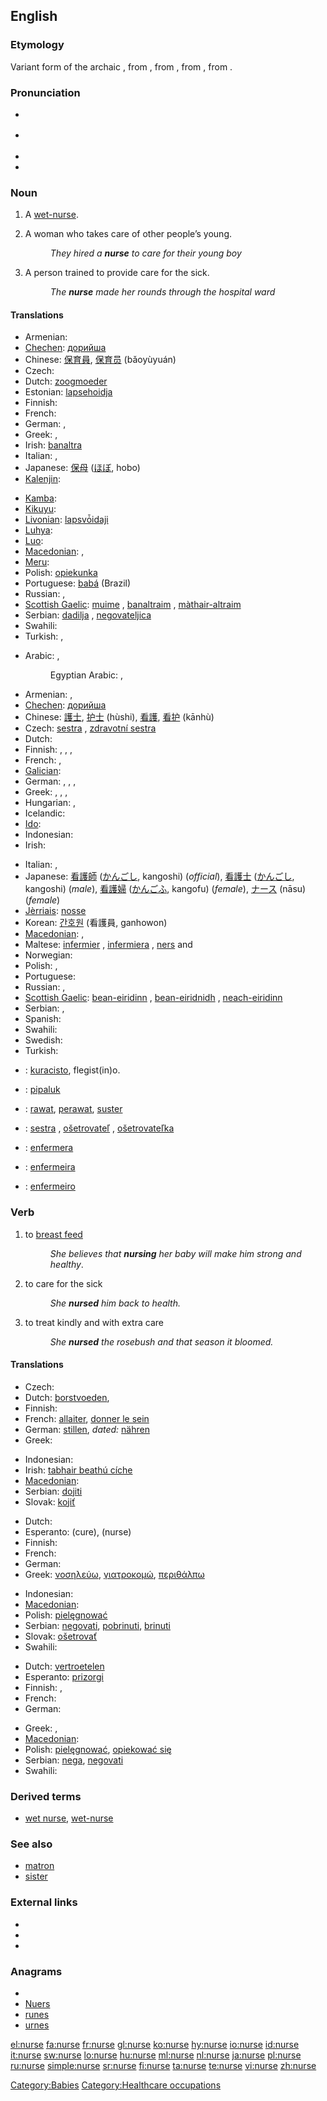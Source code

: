 ==English==
{{wikipedia}}

===Etymology===
Variant form of the archaic {{term|nourice|lang=en}}, from {{etyl|fro}} {{term|norrice|lang=fro}}, from {{etyl|la}} {{term|nutricius||that nourishes|lang=la}}, from {{term|nutrix||wet nurse|lang=la}}, from {{term|nutrire||to suckle|lang=la}}.

===Pronunciation===
* {{a|UK}} {{IPA|/nɜːs/}}
* {{a|US}} {{IPA|/nəɻs/}}
* {{audio|en-us-nurse.ogg|Audio (US)}}
* {{rhymes|ɜː(r)s}}

===Noun===
{{en-noun}}

# {{archaic}} A [[wet-nurse]].
# A woman who takes care of other people’s young.
#: ''They hired a '''nurse''' to care for their young boy''
# A person trained to provide care for the sick.
#: ''The '''nurse''' made her rounds through the hospital ward''

====Translations====
{{trans-top|woman who takes care of other people's young}}
* Armenian: {{t-|hy|դայակ|tr=dayak}}
* [[Chechen]]: [[дорийша]]
* Chinese: [[保育員]], [[保育员]] (bǎoyùyuán)
* Czech: {{t-|cs|chůva|f}}
* Dutch: [[zoogmoeder]] {{f}}
* Estonian: [[lapsehoidja]]
* Finnish: {{t-|fi|lastenhoitaja}}
* French: {{t+|fr|nourrice|f}}
* German: {{t|de|Kinderfrau|f}}, {{t|de|Kindermädchen|n}}
* Greek: {{t+|el|τροφός|f|tr=trofos}}, {{t+|el|παραμάνα|f|tr=paramana}}
* Irish: [[banaltra]] {{f}}
* Italian: {{t+|it|nutrice|f}}, {{t+|it|balia|f}}
* Japanese: [[保母]] ([[ほぼ]], hobo)
* [[Kalenjin]]: {{tø|kln|nas}}
{{trans-mid}}
* [[Kamba]]: {{tø|kam|nasi}}
* [[Kikuyu]]: {{tø|ki|nathi}}
* [[Livonian]]: [[lapsvȱidaji]]
* [[Luhya]]: {{tø|luy|omunasi}}
* [[Luo]]: {{tø|luo|nas}}
* [[Macedonian]]: {{t|mk|дадилка|f|tr=dádilka}},  {{t|mk|негувателка|f|tr=neguvátelka}}
* [[Meru]]: {{tø|mer|nathi}}
* Polish: [[opiekunka]] {{f}}
* Portuguese: [[babá]] {{f}} (Brazil)
* Russian: {{t+|ru|няня|f|tr=njánja}}, {{t+|ru|кормилица|f|tr=kormílitsa}}
* [[Scottish Gaelic]]: [[muime]] {{f}}, [[banaltraim]] {{f}}, [[màthair-altraim]] {{f}}
* Serbian: [[dadilja]] {{f}}, [[negovateljica]] {{f}}
* Swahili: {{t+|sw|muuguzi|xs=Swahili}}
* Turkish: {{t|tr|dadı}},  {{t|tr|bakıcı}}
{{trans-bottom}}

{{trans-top|person trained to provide care for the sick}}
* Arabic: {{t-|ar|ممرض|m|alt=مُمَرِّض|tr=mumarriD}}, {{t|ar|ممرضة|f|alt=مُمَرِّضة|tr=mumarriDa(t)}}
*: Egyptian Arabic: {{tø|arz|ممرض|m|tr=mumarriD|sc=Arab|xs=Egyptian Arabic}}, {{t|ar|ممرضة|f|tr=mumarriDa(t)}}
* Armenian: {{t-|hy|բուժքույր|tr=bužk'uyr}}, {{t+|hy|քույր|tr=k'uyr}}
* [[Chechen]]: [[дорийша]]
* Chinese: [[護士]], [[护士]] (hùshi), [[看護]], [[看护]] (kānhù)
* Czech: [[sestra]] {{f}}, [[zdravotní sestra]] {{f}}
* Dutch: {{t-|nl|verpleegster|f}}
* Finnish: {{t+|fi|hoitaja}}, {{t+|fi|hoitajatar|f}}, {{t+|fi|sairaanhoitajatar|f}}, {{t-|fi|sairaanhoitaja}}
* French: {{t+|fr|infirmière|f}}, {{t+|fr|infirmier|m}}
* [[Galician]]: {{t|gl|enfermeiro|m}}
* German: {{t+|de|Schwester|f}}, {{t+|de|Krankenschwester|f}}, {{t|de|Pfleger|m}}, {{t|de|Krankenpfleger|m}}
* Greek: {{t+|el|νοσοκόμα|f|tr=nosokoma}}, {{t+|el|νοσοκόμος|m|tr=nosokomos}}, {{t+|el|νοσηλεύτρια|f|tr=nosileftria}}, {{t+|el|νοσηλευτής|m|tr=nosileftis}}
* Hungarian: {{t+|hu|ápoló|m}}, {{t+|hu|ápolónő|f}}
* Icelandic: {{t|is|hjúkrunarfræðingur|m}}
* [[Ido]]: {{t+|io|flegisto|xs=Ido}}
* Indonesian: {{t-|id|suster|xs=Indonesian}}
* Irish: {{t-|ga|altra|m|xs=Irish}}
{{trans-mid}}
* Italian: {{t+|it|infermiere|m}}, {{t+|it|infermiera|f}}
* Japanese: [[看護師]] ([[かんごし]], kangoshi) (''official''), [[看護士]] ([[かんごし]], kangoshi) (''male''), [[看護婦]] ([[かんごふ]], kangofu) (''female''), [[ナース]] (nāsu) (''female'')
* [[Jèrriais]]: [[nosse]] {{f}}
* Korean: [[간호원]] (看護員, ganhowon)
* [[Macedonian]]: {{t-|mk|медицинска сестра|f|tr=medicínska séstra}},  {{t|mk|медицински брат|m|tr=medicínski brat}}
* Maltese: [[infermier]] {{m}}, [[infermiera]] {{f}}, [[ners]] {{m}} and {{f}}
* Norwegian: {{t-|no|sykesøster|f}}
* Polish: {{t+|pl|pielęgniarka|f}}, {{t+|pl|siostra|f}}
* Portuguese: {{t+|pt|enfermeira|f}}
* Russian: {{t+|ru|медсестра|f|tr=medsestrá}}, {{t+|ru|сиделка|f|tr=sidélka}}
* [[Scottish Gaelic]]: [[bean-eiridinn]] {{f}}, [[bean-eiridnidh]] {{f}}, [[neach-eiridinn]] {{m}}
* Serbian: {{t-|sr|bolničar|m}}, {{t-|sr|bolničarka|f}}
* Spanish: {{t+|es|enfermera|f}}
* Swahili: {{t+|sw|muuguzi|xs=Swahili}}
* Swedish: {{t+|sv|sjuksköterska|c}}
* Turkish: {{t|tr|hemşire}}
{{trans-bottom}}

{{checktrans-top}}
* {{ttbc|Esperanto}}: [[kuracisto]], flegist(in)o.
* {{ttbc|Greenlandic}}: [[pipaluk]]
* {{ttbc|Indonesian}}: [[rawat]], [[perawat]], [[suster]]
{{trans-mid}}
* {{ttbc|Slovak}}: [[sestra]] {{f}}, [[ošetrovateľ]] {{m}}, [[ošetrovateľka]] {{f}}
* {{ttbc|Spanish}}: [[enfermera]] {{f}}
* {{ttbc|Portuguese}}: [[enfermeira]] {{f}}
* {{ttbc|Portuguese}}: [[enfermeiro]] {{m}}
{{trans-bottom}}

===Verb===
{{en-verb|nurs|ing}}

# to [[breast feed]]
#: ''She believes that '''nursing''' her baby will make him strong and healthy''.
# to care for the sick
#: ''She '''nursed''' him back to health.''
# to treat kindly and with extra care
#: ''She '''nursed''' the rosebush and that season it bloomed.''

====Translations====
{{trans-top|to breast feed}}
* Czech: {{t-|cs|kojit}}
* Dutch: [[borstvoeden]],  {{t+|nl|zogen}}
* Finnish: {{t+|fi|imettää}}
* French: [[allaiter]], [[donner le sein]]
* German: [[stillen]], ''dated:'' [[nähren]]
* Greek: {{t+|el|θηλάζω|tr=thilazo}}
{{trans-mid}}
* Indonesian: {{t+|id|susu|alt=menyusui|xs=Indonesian}}
* Irish: [[tabhair beathú cíche]]
* [[Macedonian]]: {{t|mk|дои|tr=dói}}
* Serbian: [[dojiti]]
* Slovak: [[kojiť]]
{{trans-bottom}}

{{trans-top|to care for the sick}}
* Dutch: {{t+|nl|verplegen}}
* Esperanto: {{t-|eo|kuraci|xs=Esperanto}} (cure), {{t-|eo|flegi|xs=Esperanto}} (nurse)
* Finnish: {{t+|fi|hoitaa}}
* French: {{t+|fr|soigner}}
* German: {{t+|de|pflegen}}
* Greek: [[νοσηλεύω]], [[γιατροκομώ]], [[περιθάλπω]]
{{trans-mid}}
* Indonesian: {{t+|id|rawat|alt=merawat|xs=Indonesian}}
* [[Macedonian]]: {{t|mk|негува|tr=néguva}}
* Polish: [[pielęgnować]]
* Serbian: [[negovati]], [[pobrinuti]], [[brinuti]]
* Slovak: [[ošetrovať]]
* Swahili: {{t|sw|uguza|xs=Swahili}}
{{trans-bottom}}

{{trans-top|to treat kindly and with extra care}}
* Dutch: [[vertroetelen]]
* Esperanto: [[prizorgi]]
* Finnish: {{t+|fi|hoitaa}}, {{t-|fi|hoivata}}
* French: {{t+|fr|soigner}}
* German: {{t+|de|hätscheln}}
{{trans-mid}}
* Greek: {{t+|el|περιποιούμαι}}, {{t+|el|φροντίζω}}
* [[Macedonian]]: {{t|mk|негува|tr=néguva}}
* Polish: [[pielęgnować]], [[opiekować się]]
* Serbian: [[nega]], [[negovati]]
* Swahili: {{t|sw|uguza|xs=Swahili}}
{{trans-bottom}}

===Derived terms===
* [[wet nurse]], [[wet-nurse]]

===See also===
* [[matron]]
* [[sister]]

===External links===
* {{R:Webster 1913}}
* {{R:Century 1911}}
* {{R:OneLook}}

===Anagrams===
* {{alphagram|enrsu}}
* [[Nuers#English|Nuers]]
* [[runes#English|runes]]
* [[urnes#English|urnes]]

[[Category:Babies]]
[[Category:Healthcare occupations]]

[[el:nurse]]
[[fa:nurse]]
[[fr:nurse]]
[[gl:nurse]]
[[ko:nurse]]
[[hy:nurse]]
[[io:nurse]]
[[id:nurse]]
[[it:nurse]]
[[sw:nurse]]
[[lo:nurse]]
[[hu:nurse]]
[[ml:nurse]]
[[nl:nurse]]
[[ja:nurse]]
[[pl:nurse]]
[[ru:nurse]]
[[simple:nurse]]
[[sr:nurse]]
[[fi:nurse]]
[[ta:nurse]]
[[te:nurse]]
[[vi:nurse]]
[[zh:nurse]]
